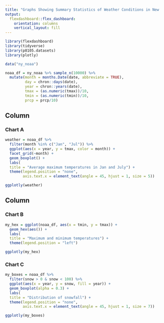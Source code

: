 ```yaml
---
title: "Graphs Showing Summary Statistics of Weather Conditions in New York State from 1981 to 2010"
output: 
  flexdashboard::flex_dashboard:
    orientation: columns
    vertical_layout: fill
---
```


```r
library(flexdashboard)
library(tidyverse)
library(p8105.datasets)
library(plotly)
```


```r

data("ny_noaa")

noaa_df = ny_noaa %>% sample_n(10000) %>% 
  mutate(month = months.Date(date, abbreviate = TRUE),
         day = chron::days(date),
         year = chron::years(date),
         tmax = (as.numeric(tmax))/10,
         tmin = (as.numeric(tmin))/10,
         prcp = prcp/10)
```


Column {data-width=650}
-----------------------------------------------------------------------

### Chart A

```r

weather = noaa_df %>% 
  filter(month %in% c("Jan", "Jul")) %>% 
  ggplot(aes(x = year, y = tmax, color = month)) +
  facet_grid(~month) +
  geom_boxplot() +
  labs(
  title = "Average maximum temperatures in Jan and July") +
  theme(legend.position = "none", 
        axis.text.x = element_text(angle = 45, hjust = 1, size = 5))

ggplotly(weather)
```

Column {data-width=350}
-----------------------------------------------------------------------

### Chart B

```r
my_hex = ggplot(noaa_df, aes(x = tmin, y = tmax)) +
  geom_hex(aes()) +
  labs(
  title = "Maximum and minimum temperatures") +
  theme(legend.position = "left")

ggplotly(my_hex)
```

### Chart C

```r
my_boxes = noaa_df %>% 
  filter(snow > 0 & snow < 100) %>% 
  ggplot(aes(x = year, y = snow, fill = year)) +
  geom_boxplot(alpha = 0.3) +
  labs(
  title = "Distribution of snowfall") +
  theme(legend.position = "none", 
        axis.text.x = element_text(angle = 45, hjust = 1, size = 7))

ggplotly(my_boxes)
```

